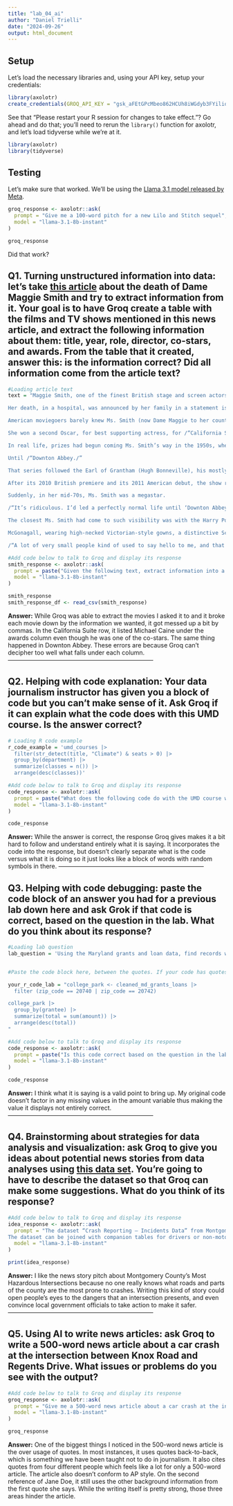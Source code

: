 ```yaml
---
title: "lab_04_ai"
author: "Daniel Trielli"
date: "2024-09-26"
output: html_document
---
```


## Setup

Let's load the necessary libraries and, using your API key, setup your credentials:

```r
library(axolotr)
create_credentials(GROQ_API_KEY = "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")
```

See that "Please restart your R session for changes to take effect."? Go ahead and do that; you'll need to rerun the `library()` function for axolotr, and let's load tidyverse while we're at it.\

```r
library(axolotr)
library(tidyverse)
```

## Testing

Let's make sure that worked. We'll be using the [Llama 3.1 model released by Meta](https://ai.meta.com/blog/meta-llama-3-1/).

```r
groq_response <- axolotr::ask(
  prompt = "Give me a 100-word pitch for a new Lilo and Stitch sequel",
  model = "llama-3.1-8b-instant"
)

groq_response
```

Did that work?

## Q1. Turning unstructured information into data: let's take [this article](https://www.nytimes.com/2024/09/27/arts/maggie-smith-dead.html) about the death of Dame Maggie Smith and try to extract information from it. Your goal is to have Groq create a table with the films and TV shows mentioned in this news article, and extract the following information about them: title, year, role, director, co-stars, and awards. From the table that it created, answer this: is the information correct? Did all information come from the article text?

```r
#Loading article text
text = "Maggie Smith, one of the finest British stage and screen actors of her generation, whose award-winning roles ranged from a freethinking Scottish schoolteacher in /“The Prime of Miss Jean Brodie/” to the acid-tongued dowager countess on /“Downton Abbey,/” died on Friday in London. She was 89.

Her death, in a hospital, was announced by her family in a statement issued by a publicist. The statement gave no cause of death.

American moviegoers barely knew Ms. Smith (now Dame Maggie to her countrymen) when she starred in /“The Prime of Miss Jean Brodie/” (1969), about a 1930s girls’-school teacher who dared to have progressive social views — and a love life. Vincent Canby’s review in The New York Times described her performance as /“a staggering amalgam of counterpointed moods, switches in voice levels and obliquely stated emotions, all of which are precisely right./” It brought her the Academy Award for best actress.

She won a second Oscar, for best supporting actress, for /“California Suite/” (1978), based on Neil Simon’s stage comedy. Her character, a British actress attending the Oscars with her bisexual husband (Michael Caine), has a disappointing evening at the ceremony and a bittersweet night in bed.

In real life, prizes had begun coming Ms. Smith’s way in the 1950s, when at 20 she won her first Evening Standard Award. By the turn of the millennium, she had the two Oscars, two Tonys, two Golden Globes, half a dozen Baftas (British Academy of Film and Television Awards) and scores of nominations. Yet she could go almost anywhere unrecognized.

Until /“Downton Abbey./”

That series followed the Earl of Grantham (Hugh Bonneville), his mostly aristocratic family and his troubled household staff at their grand Jacobean mansion as the world around them, between 1912 and 1925, refused to stand still.

After its 2010 British premiere and its 2011 American debut, the show ran six seasons. Its breakout star, from the beginning, was Ms. Smith, playing Lord Grantham’s elderly and still stubbornly Victorian widowed mother, Violet Crawley, the dowager countess. She disapproved of electric lights, was unfamiliar with the word /“weekend/” and never met a person or situation she couldn’t ridicule with withering imperiousness. When her daughter-in-law considered sending a younger relative for a stay in New York, Lady Violet objected: /“Oh, I don’t think things are quite that desperate./”

Suddenly, in her mid-70s, Ms. Smith was a megastar.

/“It’s ridiculous. I’d led a perfectly normal life until ‘Downton Abbey,’ /” she told Mark Lawson at the B.F.I. and Radio Times Festival in 2017, adding later: /“Nobody knew who the hell I was./”

The closest Ms. Smith had come to such visibility was with the Harry Potter movies. She was Minerva McGonagall, the Hogwarts School’s stern but fearless transformation teacher, in seven of the eight films, from /“Harry Potter: The Sorceror’s Stone/” (2001) to /“Harry Potter: The Deathly Hallows Part 2/” (2011).

McGonagall, wearing high-necked Victorian-style gowns, a distinctive Scottish brooch, and upswept hair beneath a tall, black witch’s hat, was a striking onscreen presence. Yet Ms. Smith did not find herself constantly pursued in public, except by children.

/“A lot of very small people kind of used to say hello to me, and that was nice,/” she recalled on /“The Graham Norton Show/” in 2015. One boy carefully asked her, /“Were you really a cat?/”)"
```

```r
#Add code below to talk to Groq and display its response
smith_response <- axolotr::ask(
  prompt = paste("Given the following text, extract information into a CSV file with the following structure, including headers, with no yapping: title,year,role,director,co-stars,awards", text),
  model = "llama-3.1-8b-instant"
)

smith_response
smith_response_df <- read_csv(smith_response)
```

**Answer:**
While Groq was able to extract the movies I asked it to and it broke each movie down by the information we wanted, it got messed up a bit by commas. In the California Suite row, it listed Michael Caine under the awards column even though he was one of the co-stars. The same thing happened in Downton Abbey. These errors are because Groq can't decipher too well what falls under each column.
------------------------------------------------------------------------

## Q2. Helping with code explanation: Your data journalism instructor has given you a block of code but you can't make sense of it. Ask Groq if it can explain what the code does with this UMD course. Is the answer correct?

```r
# Loading R code example
r_code_example = 'umd_courses |>
  filter(str_detect(title, "Climate") & seats > 0) |>
  group_by(department) |>
  summarize(classes = n()) |>
  arrange(desc(classes))'
```

```r
#Add code below to talk to Groq and display its response
code_response <- axolotr::ask(
  prompt = paste("What does the following code do with the UMD course with no yapping and only words", r_code_example),
  model = "llama-3.1-8b-instant"
)

code_response
```

**Answer:**
While the answer is correct, the response Groq gives makes it a bit hard to follow and understand entirely what it is saying. It incorporates the code into the response, but doesn't clearly separate what is the code versus what it is doing so it just looks like a block of words with random symbols in there.
------------------------------------------------------------------------

## Q3. Helping with code debugging: paste the code block of an answer you had for a previous lab down here and ask Grok if that code is correct, based on the question in the lab. What do you think about its response?

```r
#Loading lab question
lab_question = 'Using the Maryland grants and loan data, find records where the zip code is the one where the University of Maryland-College Park is located in and produce a list of grantees from that zip code, along with the total amount they received. Write a paragraph explaining how many grantees are there, what you would need to do to clean the results so that you had one record per grantee and which grantees are most interesting to you?'


#Paste the code block here, between the quotes. If your code has quotes or single quotes, you have to add a \ before each one so R doesn't break.

your_r_code_lab = "college_park <- cleaned_md_grants_loans |> 
  filter (zip_code == 20740 | zip_code == 20742)

college_park |> 
  group_by(grantee) |> 
  summarize(total = sum(amount)) |> 
  arrange(desc(total))
"
```

```r
#Add code below to talk to Groq and display its response
code_response <- axolotr::ask(
  prompt = paste("Is this code correct based on the question in the lab", your_r_code_lab),
  model = "llama-3.1-8b-instant"
)

code_response
```

**Answer:**
I think what it is saying is a valid point to bring up. My original code doesn't factor in any missing values in the amount variable thus making the value it displays not entirely correct.
------------------------------------------------------------------------

## Q4. Brainstorming about strategies for data analysis and visualization: ask Groq to give you ideas about potential news stories from data analyses using [this data set](https://data.montgomerycountymd.gov/Public-Safety/Crash-Reporting-Incidents-Data/bhju-22kf/about_data). You're going to have to describe the dataset so that Groq can make some suggestions. What do you think of its response?

```r
#Add code below to talk to Groq and display its response
idea_response <- axolotr::ask(
  prompt = "The dataset “Crash Reporting – Incidents Data” from Montgomery County, Maryland, includes detailed records of traffic crashes on county and local roadways. Each record represents a single crash incident, reported through the Maryland State Police Automated Crash Reporting System (ACRS). Key variables include crash date and time, location (street, intersection, coordinates, jurisdiction), crash type (e.g., rear-end, sideswipe, angle), severity (property damage, injury, fatality), environmental conditions (weather, lighting, surface), and flags for factors like impaired driving, hit-and-run, or distracted driving.
The dataset can be joined with companion tables for drivers or non-motorists via a common State Report Number. It’s updated regularly and covers multiple years of data, enabling temporal and geographic trend analysis. Give me four ideas about potential news stories from data analyses",
  model = "llama-3.1-8b-instant"
)

print(idea_response)

```

**Answer:**
I like the news story pitch about Montgomery County's Most Hazardous Intersections because no one really knows what roads and parts of the county are the most prone to crashes. Writing this kind of story could open people's eyes to the dangers that an intersection presents, and even convince local government officials to take action to make it safer.
------------------------------------------------------------------------

## Q5. Using AI to write news articles: ask Groq to write a 500-word news article about a car crash at the intersection between Knox Road and Regents Drive. What issues or problems do you see with the output?

```r
#Add code below to talk to Groq and display its response
groq_response <- axolotr::ask(
  prompt = "Give me a 500-word news article about a car crash at the intersection between Knox Road and Regents Drive",
  model = "llama-3.1-8b-instant"
)

groq_response
```

**Answer:**
One of the biggest things I noticed in the 500-word news article is the over usage of quotes. In most instances, it uses quotes back-to-back, which is something we have been taught not to do in journalism. It also cites quotes from four different people which feels like a lot for only a 500-word article. The article also doesn't conform to AP style. On the second reference of Jane Doe, it still uses the other background information from the first quote she says. While the writing itself is pretty strong, those three areas hinder the article.